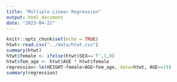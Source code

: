 ```yaml
---
title: "Multiple Linear Regression"
output: html_document
date: "2023-04-22"
---
```



```r
knitr::opts_chunk$set(echo = TRUE)
htwt<-read.csv("../data/htwt.csv")
summary(htwt)
htwt$female <- ifelse(htwt$SEX=='f',1,0)
htwt$fem_age <- htwt$AGE * htwt$female
regression<-lm(HEIGHT~female+AGE+fem_age, data=htwt, AGE<=19)
summary(regression)
```

